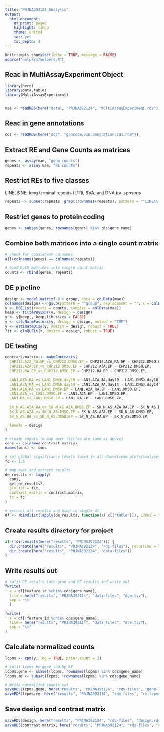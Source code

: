 ```yaml
---
title: "PRJNA392124 Analysis"
output:
  html_document:
    df_print: paged
    highlight: tango
    theme: united
    toc: yes
    toc_depth: 4
---
```


```r
knitr::opts_chunk$set(echo = TRUE, message = FALSE)
source("helpers/helpers.R")
```

## Read in MultiAssayExperiment Object

```r
library(here)
library(data.table)
library(MultiAssayExperiment)


mae <- readRDS(here("data", "PRJNA392124", "MultiAssayExperiment.rds"))
```

## Read in gene annotations

```r
cds <- readRDS(here("doc", "gencode.v26.annotation.cds.rds"))
```

## Extract RE and Gene Counts as matrices

```r
genes <- assay(mae, "gene counts")
repeats <- assay(mae, "RE counts")
```

## Restrict REs to five classes

LINE, SINE, long terminal repeats (LTR), SVA, and DNA transposons

```r
repeats <- subset(repeats, grepl(rownames(repeats), pattern = "^LINE\\.|^SINE\\.|^LTR\\.|.*\\.SVA\\..*|^DNA\\."))
```

## Restrict genes to protein coding

```r
genes <- subset(genes, rownames(genes) %in% cds$gene_name)
```

## Combine both matrices into a single count matrix

```r
# check for consistent colnames
all(colnames(genes) == colnames(repeats))

# bind both matrices into single count matrix
counts <- rbind(genes, repeats)
```

## DE pipeline

```r
design <- model.matrix(~0 + group, data = colData(mae))
colnames(design) <- gsub(pattern = "^group", replacement = "", x = colnames(design))
y <- DGEList(counts = counts, samples = colData(mae))
keep <- filterByExpr(y, design = design)
y <- y[keep,, keep.lib.sizes = FALSE]
y <- calcNormFactors(y, design = design, method = "TMM")
y <- estimateDisp(y, design = design, robust = TRUE)
fit <- glmQLFit(y, design = design, robust = TRUE)
```

## DE testing

```r
contrast.matrix <- makeContrasts(
  CHP212.AZA_RA.EP_vs_CHP212.DMSO.EP = CHP212.AZA_RA.EP - CHP212.DMSO.EP,
  CHP212.AZA.EP_vs_CHP212.DMSO.EP = CHP212.AZA.EP - CHP212.DMSO.EP,
  CHP212.RA.EP_vs_CHP212.DMSO.EP = CHP212.RA.EP - CHP212.DMSO.EP,
  
  LAN1.AZA_RA_vs_LAN1.DMSO.day10 = LAN1.AZA_RA.day10 - LAN1.DMSO.day10,
  LAN1.AZA_RA_vs_LAN1.DMSO.day14 = LAN1.AZA_RA.day14 - LAN1.DMSO.day14,
  LAN1.AZA_RA_vs_LAN1.DMSO.EP = LAN1.AZA_RA.EP - LAN1.DMSO.EP,
  LAN1.AZA_vs_LAN1.DMSO.EP = LAN1.AZA.EP - LAN1.DMSO.EP,
  LAN1.RA_vs_LAN1.DMSO.EP = LAN1.RA.EP - LAN1.DMSO.EP,
  
  SK_N_AS.AZA_RA_vs_SK_N_AS.AZA_DMSO.EP = SK_N_AS.AZA_RA.EP - SK_N_AS.DMSO.EP,
  SK_N_AS.AZA_vs_SK_N_AS.DMSO.EP = SK_N_AS.AZA.EP - SK_N_AS.DMSO.EP,
  SK_N_AS.RA_vs_SK_N_AS.DMSO.EP = SK_N_AS.RA.EP - SK_N_AS.DMSO.EP,
  
  levels = design
)

# create inputs to map over (titles are same as above)
cons <- colnames(contrast.matrix)
names(cons) <- cons

# set global significance levels (used in all downstream plots/analyses)
fc <- 1.5

# map over and extract results
de_results <- lapply(
  cons, 
  get_de_results2, 
  glm_fit = fit, 
  contrast_matrix = contrast.matrix,
  fc = fc
)

# extract all results and bind to single df
df <- rbindlist(lapply(de_results, function(x) x[["table"]]), idcol = "contrast")
```

## Create results directory for project

```r
if (!dir.exists(here("results", "PRJNA392124"))) {
  dir.create(here("results", "PRJNA392124", "rds-files"), recursive = TRUE)
  dir.create(here("results", "PRJNA392124", "data-files"))
}
```

## Write results out

```r
# split DE results into gene and RE results and write out
fwrite(
  x = df[feature_id %chin% cds$gene_name],
  file = here("results", "PRJNA392124", "data-files", "dge.tsv"),
  sep = "\t"
  )

fwrite(
  x = df[!feature_id %chin% cds$gene_name],
  file = here("results", "PRJNA392124", "data-files", "dre.tsv"),
  sep = "\t"
)
```

## Calculate normalized counts

```r
lcpms <- cpm(y, log = TRUE, prior.count = 2)

# split lcpms by gene and by RE
lcpms.gene <- subset(lcpms, rownames(lcpms) %in% cds$gene_name)
lcpms.re <- subset(lcpms, !rownames(lcpms) %in% cds$gene_name)

# Write normalized counts out
saveRDS(lcpms.gene, here("results", "PRJNA392124", "rds-files", "gene-lcpms.rds"))
saveRDS(lcpms.re, here("results", "PRJNA392124", "rds-files", "re-lcpms.rds"))
```

## Save design and contrast matrix

```r
saveRDS(design, here("results", "PRJNA392124", "rds-files", "design.rds"))
saveRDS(contrast.matrix, here("results", "PRJNA392124", "rds-files", "contrast-matrix.rds"))
```
